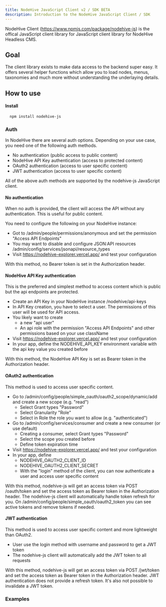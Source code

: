 ```yaml
---
title: NodeHive JavaScript Client v2 / SDK BETA
description: Introduction to the NodeHive JavaScript Client / SDK
---
```


NodeHive Client (https://www.npmjs.com/package/nodehive-js) is the offical JavaScript client library for JavaScript client library for NodeHive Headless CMS.

## Goal

The client library exists to make data access to the backend super easy. It offers several helper functions which allow you to load nodes, menus, taxonomies and much more without understanding the underlaying details.

## How to use

#### Install

```bash
  npm install nodehive-js
```

### Auth

In NodeHive there are several auth options. Depending on your use case, you need one of the following auth methods.

- No authentication (public access to public content)
- NodeHive API Key authentication (access to protected content)
- OAuth2 authentication (access to user specific content)
- JWT authentication (access to user specific content)

All of the above auth methods are supported by the nodehive-js JavaScript client.

#### No authentication

When no auth is provided, the client will access the API without any authentication. This is useful for public content.

You need to configure the following on your NodeHive instance:
- Got to /admin/people/permissions/anonymous and set the permission "Access API Endpoints"
- You may want to disable and configure JSON:API resources /admin/config/services/jsonapi/resource_types
- Visit https://nodehive-explorer.vercel.app/ and test your configuration

With this method, no Bearer token is set in the Authorization header.

#### NodeHive API Key authentication

This is the preferred and simplest method to access content which is public but the api endpoints are protected.

- Create an API Key in your NodeHive instance /nodehive/api-keys
- In API Key creation, you have to select a user. The permissions of this user will be used for API access.
- You likely want to create
  - a new "api user"
  - An api role with the permission "Access API Endpoints" and other permissions based on your use className
- Visit https://nodehive-explorer.vercel.app/ and test your configuration
- In your app, define the NODEHIVE_API_KEY environment variable with the api key value you created before

With this method, the NodeHive API Key is set as Bearer token in the Authorization header.

#### OAuth2 authentication

This method is used to access user specific content.

- Go to /admin/config/people/simple_oauth/oauth2_scope/dynamic/add and create a new scope (e.g. "read")
  - Select Grant types "Password"
  - Select Granularity "Role"
  - Select in Role the role you want to allow (e.g. "authenticated")
- Go to /admin/config/services/consumer and create a new consumer (or use default)
  - Creating a consumer, select Grant types "Password"
  - Select the scope you created before
  - Define token expiration time
- Visit https://nodehive-explorer.vercel.app/ and test your configuration
- In your app, define
  - NODEHIVE_OAUTH2_CLIENT_ID
  - NODEHIVE_OAUTH2_CLIENT_SECRET
  - With the "login" method of the client, you can now authenticate a user and access user specific content

With this method, nodehive-js will get an access token via POST /oauth/token and set the access token as Bearer token in the Authorization header.
The nodehive-js client will automatically handle token refresh for you. On /admin/config/people/simple_oauth/oauth2_token you can see active tokens and remove tokens if needed.

#### JWT authentication

This method is used to access user specific content and more lightweight than OAuth2.

- User use the login method with username and password to get a JWT token
- The nodehive-js client will automatically add the JWT token to all requests

With this method, nodehive-js will get an access token via POST /jwt/token and set the access token as Bearer token in the Authorization header.
JWT authentication does not provide a refresh token. It's also not possible to invalidate a JWT token. 


### Examples
```js
```